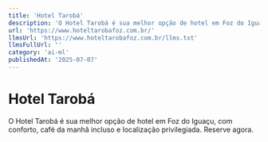 ```yaml
---
title: 'Hotel Tarobá'
description: 'O Hotel Tarobá é sua melhor opção de hotel em Foz do Iguaçu, com conforto, café da manhã incluso e localização privilegiada. Reserve agora.'
url: 'https://www.hoteltarobafoz.com.br/'
llmsUrl: 'https://www.hoteltarobafoz.com.br/llms.txt'
llmsFullUrl: ''
category: 'ai-ml'
publishedAt: '2025-07-07'
---
```


# Hotel Tarobá

O Hotel Tarobá é sua melhor opção de hotel em Foz do Iguaçu, com conforto, café da manhã incluso e localização privilegiada. Reserve agora.
